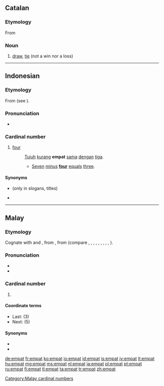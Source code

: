 ==Catalan==

===Etymology===
From {{l|ca|empatar}}

===Noun===
{{ca-noun|m}}

# [[draw]], [[tie]] (not a win nor a loss)

----
==Indonesian==

===Etymology===
From {{proto|Malayo-Polynesian|lang=id}} (see {{term|pat|lang=id}}).

===Pronunciation===
* {{audio|Id-empat.ogg|audio}}

===Cardinal number===
{{head|id|numeral}}

# {{cardinal|lang=id}} [[four]]
#: [[tujuh|Tujuh]] [[kurang]] '''empat''' [[sama]] [[dengan]] [[tiga]].
#:* [[seven|Seven]] [[minus]] '''[[four]]''' [[equal]]s [[three]].

====Synonyms====
* {{l|id|catur}} (only in slogans, titles)
* {{l|id|pat}}

----

==Malay==

===Etymology===
Cognate with {{term|ampat|lang=ms}} and {{term|pat|lang=ms}}, from {{proto|Malayo-Polynesian|lang=ms}}, from {{proto|Austronesian|lang=ms}} (compare {{etyl|akl|-}} {{term|ap-at|lang=akl}}, {{etyl|ban|-}} {{term|patpat|lang=ban}}, {{etyl|bjn|-}} {{term|ampat|lang=bjn}}, {{etyl|id|-}} {{term|empat|lang=id}}, {{etyl|jv|-}} {{term|papat|lang=jv}}, {{etyl|mad|-}} {{term|empak|lang=mad}}, {{etyl|mg|-}} {{term|efatra|lang=mg}}, {{etyl|min|-}} {{term|ampek|lang=min}}, {{etyl|su|-}} {{term|opat|lang=su}}, {{etyl|tl|-}} {{term|apat|lang=tl}}).

===Pronunciation===
* {{IPA|/əmpat/|lang=ms}}
* {{rhymes|əmpat|pat|at|lang=ms}}

===Cardinal number===
{{head|ms|noun}}

# {{l|en|four}}

====Coordinate terms====
* Last: {{l|ms|tiga}} (3)
* Next: {{l|ms|lima}} (5)

====Synonyms====
* {{l|ms|ampat}}
* {{l|ms|pat}}

[[Category:Malay cardinal numbers]]

[[de:empat]]
[[fr:empat]]
[[ko:empat]]
[[io:empat]]
[[id:empat]]
[[is:empat]]
[[jv:empat]]
[[lt:empat]]
[[hu:empat]]
[[mg:empat]]
[[ms:empat]]
[[nl:empat]]
[[ja:empat]]
[[pl:empat]]
[[pt:empat]]
[[ru:empat]]
[[fi:empat]]
[[tl:empat]]
[[ta:empat]]
[[tr:empat]]
[[zh:empat]]